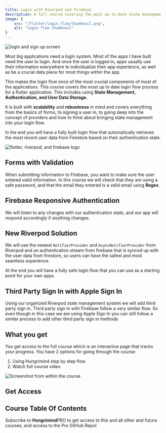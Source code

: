 ```yaml
---
title: Login with Riverpod and Firebase
description: A full course covering the most up to date state management login flow with Riverpod and Firebase.
image: {
    src: "/flutter/login_flow/thumbnail.png",
    alt: "login flow thumbnail"
}
---
```


![login and sign up screen](/images/course_showcase.png)

Most big applications need a login system. Most of the apps I have built need the user to login. And once the user is logged in, apps usually use their information everywhere to individualize their app experience, as well as be a crucial data piece for most things within the app. 

This makes the login flow once of the most crucial components of most of the applications. This course covers the most up to date login flow process for a flutter application. This includes using **State Management, Authentication, and User Data Storage.**

It is built with **scalability** and **robustness** in mind and covers everything from the basics of forms, to signing a user in, to going deep into the concept of providers and how to think about bringing state management into your login flow.

In the end you will have a fully built login flow that automatically retrieves the most recent user data from Firestore based on their authentication state.


![flutter, riverpod, and firebase logo](/images/course_thumbnail.png)

## Forms with Validation
When submitting information to Firebase, you want to make sure the user entered valid information. In this course we will check that they are using a safe password, and that the email they entered is a valid email using **Regex**.

## Firebase Responsive Authentication
We will listen to any changes with our authentication state, and our app will respond accordingly if anything changes.

## New Riverpod Solution
We will use the newest `NotifierProvider` and `AsyncNotifierProvider` from Riverpod and an authentication stream from firebase that is synced up with the user data from firestore, so users can have the safest and most seamless experience.

At the end you will have a fully safe login flow that you can use as a starting point for your own apps. 

## Third Party Sign In with Apple Sign In
Using our organized Riverpod state management system we will add third party sign in. Third party sign in with Firebase follow a very similar flow. So even though in this case we are using Apple Sign In you can still follow a similar process to add other third party sign in methods

## What you get
You get access to the full course which is an interactive page that tracks your progress. You have 2 options for going through the course:
1. Using Hungrimind step by step flow
2. Watch full course video

![Screenshot from within the course](/images/course_preview.png)

## Get Access

<Purchase/>


## Course Table Of Contents 
<LeftSidebar currentPage="flutter/login_with_riverpod_and_firebase" sidebar={COURSESIDEBAR.en} isCourse={false}/>



Subscribe to <b class="text-lg font-bold">Hungrimind</b><span class="bg-purple-400 mb-4 text-white font-semibold mr-2 px-2.5 py-0.5 rounded ml-2">PRO</span> to get access to this and all other and future courses, and access to the Pro GitHub Repo!
